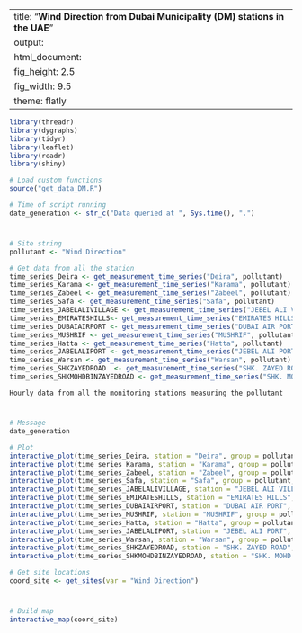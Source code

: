 
---
title: "**Wind Direction from Dubai Municipality (DM) stations in the UAE**"
output:
  html_document:
    fig_height: 2.5
    fig_width: 9.5
    theme: flatly
---

```{r set_up, message = FALSE, echo = FALSE, warning = FALSE}
library(threadr)
library(dygraphs)
library(tidyr)
library(leaflet)
library(readr)
library(shiny)

# Load custom functions
source("get_data_DM.R")

# Time of script running
date_generation <- str_c("Data queried at ", Sys.time(), ".")
```
# 

## 
```{r import_data, message = FALSE, echo = FALSE, results = "hide", cache = TRUE, warning = FALSE}

# Site string
pollutant <- "Wind Direction"

# Get data from all the station
time_series_Deira <- get_measurement_time_series("Deira", pollutant)
time_series_Karama <- get_measurement_time_series("Karama", pollutant)
time_series_Zabeel <- get_measurement_time_series("Zabeel", pollutant)
time_series_Safa <- get_measurement_time_series("Safa", pollutant)
time_series_JABELALIVILLAGE <- get_measurement_time_series("JEBEL ALI VILLAGE", pollutant)
time_series_EMIRATESHILLS<- get_measurement_time_series("EMIRATES HILLS", pollutant)
time_series_DUBAIAIRPORT <- get_measurement_time_series("DUBAI AIR PORT", pollutant)
time_series_MUSHRIF <- get_measurement_time_series("MUSHRIF", pollutant)
time_series_Hatta <- get_measurement_time_series("Hatta", pollutant)
time_series_JABELALIPORT <- get_measurement_time_series("JEBEL ALI PORT", pollutant)
time_series_Warsan <- get_measurement_time_series("Warsan", pollutant)
time_series_SHKZAYEDROAD  <- get_measurement_time_series("SHK. ZAYED ROAD", pollutant)
time_series_SHKMOHDBINZAYEDROAD <- get_measurement_time_series("SHK. MOHD. BIN ZAYED ROAD", pollutant)

```

 `Hourly data from all the monitoring stations measuring the pollutant`
 
# 

## 

```{r plot_NCMS_Wind Direction, echo = FALSE, cache = TRUE}
# Message
date_generation

# Plot
interactive_plot(time_series_Deira, station = "Deira", group = pollutant, pollu= "Wind Direction")
interactive_plot(time_series_Karama, station = "Karama", group = pollutant, pollu= "Wind Direction")
interactive_plot(time_series_Zabeel, station = "Zabeel", group = pollutant, pollu= "Wind Direction")
interactive_plot(time_series_Safa, station = "Safa", group = pollutant, pollu= "Wind Direction")
interactive_plot(time_series_JABELALIVILLAGE, station = "JEBEL ALI VILLAGE", group = pollutant, pollu= "Wind Direction")
interactive_plot(time_series_EMIRATESHILLS, station = "EMIRATES HILLS", group = pollutant, pollu= "Wind Direction")
interactive_plot(time_series_DUBAIAIRPORT, station = "DUBAI AIR PORT", group = pollutant, pollu= "Wind Direction")
interactive_plot(time_series_MUSHRIF, station = "MUSHRIF", group = pollutant, pollu= "Wind Direction")
interactive_plot(time_series_Hatta, station = "Hatta", group = pollutant, pollu= "Wind Direction")
interactive_plot(time_series_JABELALIPORT, station = "JEBEL ALI PORT", group = pollutant, pollu= "Wind Direction")
interactive_plot(time_series_Warsan, station = "Warsan", group = pollutant, pollu= "Wind Direction")
interactive_plot(time_series_SHKZAYEDROAD, station = "SHK. ZAYED ROAD", group = pollutant, pollu= "Wind Direction")
interactive_plot(time_series_SHKMOHDBINZAYEDROAD, station = "SHK. MOHD. BIN ZAYED ROAD", group = pollutant, pollu= "Wind Direction")

```


```{r import_data_for_map, message = FALSE, echo = FALSE, results = "hide", cache = TRUE}
# Get site locations
coord_site <- get_sites(var = "Wind Direction")

```
#
 
##

```{r map, fig.height = 8, echo = FALSE, message = FALSE, cache = TRUE}
# Build map
interactive_map(coord_site)
```

 
 